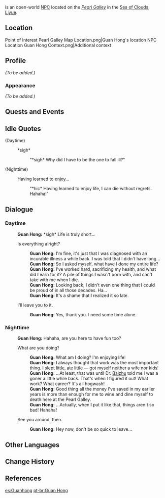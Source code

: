 {{Meta
<!-- REMOVE THIS TEMPLATE AFTER ADDING MISSING INFO -->
|missing_NPC_profile  = yes
}}
{{Character Infobox
|image            = NPC Guan Hong.png
|type             = Open-World NPC
|region           = Liyue
|location         = Liyue
|voiceEN          = [[imdb:nm2733111|Mark Jacobson]]<ref name="Mark Jacobson">Mark Jacobson: [https://markjacobson.downstage.co/resume EN VA's Website]</ref>
}}
{{Lang|'''Guan Hong'''|zh=关宏|zh_rm=Guān Hóng}} is an open-world [[NPC]] located on the ''[[Pearl Galley]]'' in the [[Sea of Clouds]], [[Liyue]].

==Location==
<gallery>
Point of Interest Pearl Galley Map Location.png|Guan Hong's location
NPC Location Guan Hong Context.png|Additional context
</gallery>

==Profile==
<!--detailed story/lore information goes here-->
''(To be added.)''

===Appearance===
''(To be added.)''

==Quests and Events==
{{Quests and Events}}

==Idle Quotes==
{{Dialogue Start}}
;(Daytime)
: {{DIcon|Idle}} *sigh*
:: {{A|VO Guan Hong 01.ogg}} "*sigh* Why did I have to be the one to fall ill?"

;(Nighttime)
: {{DIcon|Idle}} Having learned to enjoy...
:: {{A|VO Guan Hong 02.ogg}} "*hic* Having learned to enjoy life, I can die without regrets. Hahaha!"
{{Dialogue End}}

==Dialogue==
===Daytime===
{{Dialogue Start}}
:'''Guan Hong:''' *sigh* Life is truly short...
:{{DIcon}} Is everything alright?
::'''Guan Hong:''' I'm fine, it's just that I was diagnosed with an incurable illness a while back. I was told that I didn't have long...
::'''Guan Hong:''' So I asked myself, what have I done my entire life?
::'''Guan Hong:''' I've worked hard, sacrificing my health, and what did I earn for it? A pile of things I wasn't born with, and can't take with me when I die.
::'''Guan Hong:''' Looking back, I didn't even one thing that I could be proud of in all those decades. Ha...
::'''Guan Hong:''' It's a shame that I realized it so late.
:{{DIcon}} I'll leave you to it.
::'''Guan Hong:''' Yes, thank you. I need some time alone.
{{Dialogue End}}

===Nighttime===
{{Dialogue Start}}
:'''Guan Hong:''' Hahaha, are you here to have fun too?
:{{DIcon}} What are you doing?
::'''Guan Hong:''' What am I doing? I'm enjoying life!
::'''Guan Hong:''' I always thought that work was the most important thing. I slept little, ate little &mdash; got myself neither a wife nor kids!
::'''Guan Hong:''' ...At least, that was until Dr. [[Baizhu]] told me I was a goner a little while back. That's when I figured it out! What work? What career? It's all hogwash!
::'''Guan Hong:''' Good thing all the money I've saved in my earlier years is more than enough for me to wine and dine myself to death here at the Pearl Galley.
::'''Guan Hong:''' ...Actually, when I put it like that, things aren't so bad! Hahaha!
:{{DIcon}} See you around, then.
::'''Guan Hong:''' Hey now, don't be so quick to leave...
{{Dialogue End}}

==Other Languages==
{{Other Languages
|default_hidden = 1
|en      = Guan Hong
|zhs     = 关宏
|zhs_rm  = Guān Hóng
|zht     = 關宏
|zht_rm  = Guān Hóng
|ja      = 関宏
|ja_rm   = Kan Kou{{Assumed}}
|ko      = {{tt|관홍|關宏}}
|ko_rm   = Gwan Hong
|es      = Guanhong
|fr      = Guan Hong
|ru      = Гуань Хун
|th      = Guan Hong
|vi      = Guan Hong
|de      = Guan Hong
|id      = Guan Hong
|pt      = Guan Hong
|tr      = Guan Hong
|it      = Guan Hong
}}

==Change History==
{{Change History|1.0}}

==References==
{{Reflist}}

[[es:Guanhong]]
[[pt-br:Guan Hong]]